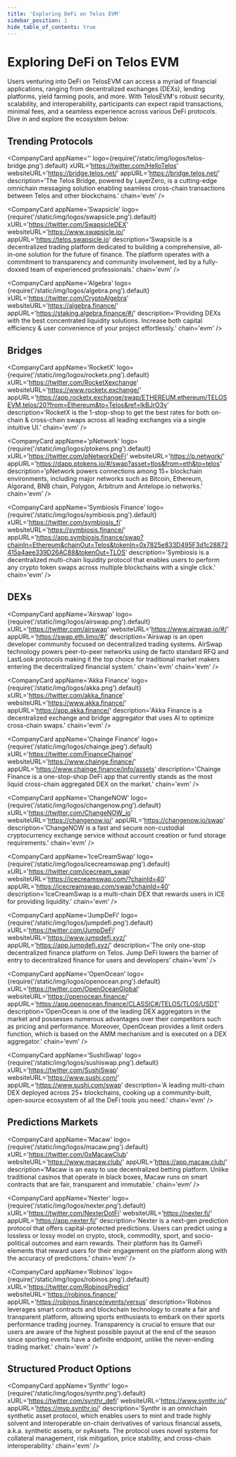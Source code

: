 ---
title: 'Exploring DeFi on Telos EVM'
sidebar_position: 1
hide_table_of_contents: true
---


# Exploring DeFi on Telos EVM

Users venturing into DeFi on TelosEVM can access a myriad of financial applications, ranging from decentralized exchanges (DEXs), lending platforms, yield farming pools, and more. With TelosEVM's robust security, scalability, and interoperability, participants can expect rapid transactions, minimal fees, and a seamless experience across various DeFi protocols. Dive in and explore the ecosystem below:

## Trending Protocols

<div class="app-cards-display">

<CompanyCard
    appName=''
    logo={require('/static/img/logos/telos-bridge.png').default}
    xURL='https://twitter.com/HelloTelos'
    websiteURL='https://bridge.telos.net/'
    appURL='https://bridge.telos.net/'
    description='The Telos Bridge, powered by LayerZero, is a cutting-edge omnichain messaging solution enabling seamless cross-chain transactions between Telos and other blockchains.'
    chain='evm'
/>

<CompanyCard
    appName='Swapsicle'
    logo={require('/static/img/logos/swapsicle.png').default}
    xURL='https://twitter.com/SwapsicleDEX'
    websiteURL='https://www.swapsicle.io/'
    appURL='https://telos.swapsicle.io'
    description='Swapsicle is a decentralized trading platform dedicated to building a comprehensive, all-in-one solution for the future of finance. The platform operates with a commitment to transparency and community involvement, led by a fully-doxxed team of experienced professionals.'
    chain='evm'
/>

<CompanyCard
    appName='Algebra'
    logo={require('/static/img/logos/algebra.png').default}
    xURL='https://twitter.com/CryptoAlgebra'
    websiteURL='https://algebra.finance/'
    appURL='https://staking.algebra.finance/#/'
    description='Providing DEXs with the best concentrated liquidity solutions. Increase both capital efficiency & user convenience of your project effortlessly.'
    chain='evm'
/>

</div>

## Bridges 

<div class="app-cards-display">

<CompanyCard
    appName='RocketX'
    logo={require('/static/img/logos/rocketx.png').default}
    xURL='https://twitter.com/RocketXexchange'
    websiteURL='https://www.rocketx.exchange/'
    appURL='https://app.rocketx.exchange/swap/ETHEREUM.ethereum/TELOSEVM.telos/20?from=Ethereum&to=Telos&ref=lkBJrO3y'
    description='RocketX is the 1-stop-shop to get the best rates for both on-chain & cross-chain swaps across all leading exchanges via a single intuitive UI.'
    chain='evm'
/>

<CompanyCard
    appName='pNetwork'
    logo={require('/static/img/logos/ptokens.png').default}
    xURL='https://twitter.com/pNetworkDeFi'
    websiteURL='https://p.network/'
    appURL='https://dapp.ptokens.io/#/swap?asset=tlos&from=eth&to=telos'
    description='pNetwork powers connections among 15+ blockchain environments, including major networks such as Bitcoin, Ethereum, Algorand, BNB chain, Polygon, Arbitrum and Antelope.io networks.'
    chain='evm'
/>

<CompanyCard
    appName='Symbiosis Finance'
    logo={require('/static/img/logos/symbiosis.png').default}
    xURL='https://twitter.com/symbiosis_fi'
    websiteURL='https://symbiosis.finance/'
    appURL='https://app.symbiosis.finance/swap?chainIn=Ethereum&chainOut=Telos&tokenIn=0x7825e833D495F3d1c28872415a4aee339D26AC88&tokenOut=TLOS'
    description='Symbiosis is a decentralized multi-chain liquidity protocol that enables users to perform any crypto token swaps across multiple blockchains with a single click.'
    chain='evm'
/>

</div>

## DEXs

<div class="app-cards-display">

<CompanyCard
    appName='Airswap'
    logo={require('/static/img/logos/airswap.png').default}
    xURL='https://twitter.com/airswap'
    websiteURL='https://www.airswap.io/#/'
    appURL='https://swap.eth.limo/#/'
    description='Airswap is an open developer community focused on decentralized trading systems. AirSwap technology powers peer-to-peer networks using de facto standard RFQ and LastLook protocols making it the top choice for traditional market makers entering the decentralized financial system.'
    chain='evm'
    chain='evm'
/>

<CompanyCard
    appName='Akka Finance'
    logo={require('/static/img/logos/akka.png').default}
    xURL='https://twitter.com/akka_finance'
    websiteURL='https://www.akka.finance/'
    appURL='https://app.akka.finance/'
    description='Akka Finance is a decentralized exchange and bridge aggregator that uses AI to optimize cross-chain swaps.'
    chain='evm'
/>

<CompanyCard
    appName='Chainge Finance'
    logo={require('/static/img/logos/chainge.jpeg').default}
    xURL='https://twitter.com/FinanceChainge'
    websiteURL='https://www.chainge.finance/'
    appURL='https://www.chainge.finance/info/assets'
    description='Chainge Finance is a one-stop-shop DeFi app that currently stands as the most liquid cross-chain aggregated DEX on the market.'
    chain='evm'
/>

<CompanyCard
    appName='ChangeNOW'
    logo={require('/static/img/logos/changenow.png').default}
    xURL='https://twitter.com/ChangeNOW_io'
    websiteURL='https://changenow.io/'
    appURL='https://changenow.io/swap'
    description='ChangeNOW is a fast and secure non-custodial cryptocurrency exchange service without account creation or fund storage requirements.'
    chain='evm'
/>

<CompanyCard
    appName='IceCreamSwap'
    logo={require('/static/img/logos/icecreamswap.png').default}
    xURL='https://twitter.com/icecream_swap'
    websiteURL='https://icecreamswap.com/?chainId=40'
    appURL='https://icecreamswap.com/swap?chainId=40'
    description='IceCreamSwap is a multi-chain DEX that rewards users in ICE for providing liquidity.'
    chain='evm'
/>

<CompanyCard
    appName='JumpDeFi'
    logo={require('/static/img/logos/jumpdefi.png').default}
    xURL='https://twitter.com/JumpDeFi'
    websiteURL='https://www.jumpdefi.xyz/'
    appURL='https://app.jumpdefi.xyz/'
    description='The only one-stop decentralized finance platform on Telos. Jump DeFi lowers the barrier of entry to decentralized finance for users and developers'
    chain='evm'
/>

<CompanyCard
    appName='OpenOcean'
    logo={require('/static/img/logos/openocean.png').default}
    xURL='https://twitter.com/OpenOceanGlobal'
    websiteURL='https://openocean.finance/'
    appURL='https://app.openocean.finance/CLASSIC#/TELOS/TLOS/USDT'
    description='OpenOcean is one of the leading DEX aggregators in the market and possesses numerous advantages over their competitors such as pricing and performance. Moreover, OpenOcean provides a limit orders function, which is based on the AMM mechanism and is executed on a DEX aggregator.'
    chain='evm'
/>

<CompanyCard
    appName='SushiSwap'
    logo={require('/static/img/logos/sushiswap.png').default}
    xURL='https://twitter.com/SushiSwap'
    websiteURL='https://www.sushi.com/'
    appURL='https://www.sushi.com/swap'
    description='A leading multi-chain DEX deployed across 25+ blockchains, cooking up a community-built, open-source ecosystem of all the DeFi tools you need.'
    chain='evm'
/>

</div>

## Predictions Markets

<div class="app-cards-display">

<CompanyCard
    appName='Macaw'
    logo={require('/static/img/logos/macaw.png').default}
    xURL='https://twitter.com/0xMacawClub'
    websiteURL='https://www.macaw.club/'
    appURL='https://app.macaw.club/'
    description='Macaw is an easy to use decentralized betting platform. Unlike traditional casinos that operate in black boxes, Macaw runs on smart contracts that are fair, transparent and immutable.'
    chain='evm'
/>

<CompanyCard
    appName='Nexter'
    logo={require('/static/img/logos/nexter.png').default}
    xURL='https://twitter.com/NexterDotFi'
    websiteURL='https://nexter.fi/'
    appURL='https://app.nexter.fi/'
    description='Nexter is a next-gen prediction protocol that offers capital-protected predictions. Users can predict using a lossless or lossy model on crypto, stock, commodity, sport, and socio-political outcomes and earn rewards. Their platform has its GameFi elements that reward users for their engagement on the platform along with the accuracy of predictions.'
    chain='evm'
/>

<CompanyCard
    appName='Robinos'
    logo={require('/static/img/logos/robinos.png').default}
    xURL='https://twitter.com/RobinosPredict'
    websiteURL='https://robinos.finance/'
    appURL='https://robinos.finance/events/versus'
    description='Robinos leverages smart contracts and blockchain technology to create a fair and transparent platform, allowing sports enthusiasts to embark on their sports performance trading journey. Transparency is crucial to ensure that our users are aware of the highest possible payout at the end of the season since sporting events have a definite endpoint, unlike the never-ending trading market.'
    chain='evm'
/>

</div>

## Structured Product Options

<div class="app-cards-display">

<CompanyCard
    appName='Synthr'
    logo={require('/static/img/logos/synthr.png').default}
    xURL='https://twitter.com/synthr_defi'
    websiteURL='https://www.synthr.io/'
    appURL='https://mvp.synthr.io/'
    description='Synthr is an omnichain synthetic asset protocol, which enables users to mint and trade highly solvent and interoperable on-chain derivatives of various financial assets, a.k.a. synthetic assets, or syAssets. The protocol uses novel systems for collateral management, risk mitigation, price stability, and cross-chain interoperability.'
    chain='evm'
/>

</div>